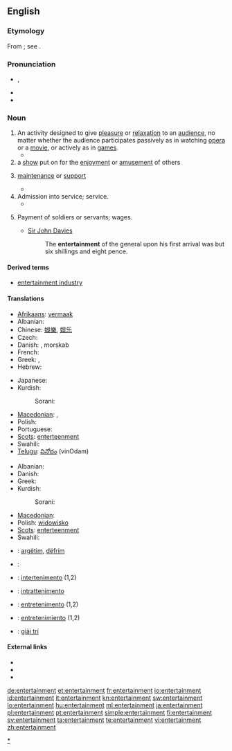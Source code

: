 ==English==
{{wikipedia}}

===Etymology===
From {{etyl|fro}} {{term|entretenement|lang=fro}}; see {{term|entertain}}.

===Pronunciation===
* {{IPA|/ɛn.tɝˈteɪn.mənt/}}, {{SAMPA|/en.t@"tEIn.m@nt/}}
* {{audio|en-us-entertainment.ogg|Audio (US)}}
* {{audio|en-us-entertainment1.ogg|Audio (US)}}

===Noun===
{{en-noun}}

# An activity designed to give [[pleasure]] or [[relaxation]] to an [[audience]], no matter whether the audience participates passively as in watching [[opera]] or a [[movie]], or actively as in [[game]]s.
#* {{quote-book|passage=The delinquents are generally the adventurous type, who have little use for reading and other non-active '''entertainment'''.|title=[[S:Roth v. United States/Dissent Douglas|Roth v. United States]]|author=William O. Douglas|year=1957}}
# a [[show]] put on for the [[enjoyment]] or [[amusement]] of others
# {{obsolete}} [[maintenance]] or [[support]]
#* {{quote-book|passage="This," said the matronly presence, ushering me into a low room on the right, "is where the Travellers sit by the fire, and cook what bits of suppers they buy with their fourpences."<p>"O! Then they have no '''Entertainment'''?" said I. For the inscription over the outer door was still running in my head, and I was mentally repeating, in a kind of tune, "Lodging, '''entertainment''', and fourpence each."|title=[[S:The Seven Poor Travellers|The Seven Poor Travellers]]|author=Charles Dickens|year=1854?<!--The year is estimated based on its appearance on Google books search.-->}}
# Admission into service; service.
#* {{quote-book|passage=He must think us some band of strangers i' the adversary's '''entertainment'''.|author=William Shakespeare|title=[[S:All's Well That Ends Well|All's Well That Ends Well]]|year=1601-1608}}
# {{obsolete}} Payment of soldiers or servants; wages.
#* [[w:Sir John Davies|Sir John Davies]]
#*: The '''entertainment''' of the general upon his first arrival was but six shillings and eight pence.

====Derived terms====
* [[entertainment industry]]

====Translations====
{{trans-top|activity designed to give pleasure or relaxation}}
* [[Afrikaans]]: [[vermaak]]
* Albanian: {{t+|sq|argëtim|m|xs=Albanian}}
* Chinese: [[娛樂]], [[娱乐]]
* Czech: {{t-|cs|zábava|f}}
* Danish: {{t|da|underholdning|c}}, morskab {{c}}
* French: {{t|fr|divertissement|m}}
* Greek: {{t+|el|διασκέδαση|f|tr=diaskédasi}},  {{t|el|ψυχαγωγία|f|tr=psychagogía}}
* Hebrew: {{t|he|בדור|alt=בִּדּוּר|sc=Hebr}}
{{trans-mid}}
* Japanese: {{t-|ja|娯楽}}
* Kurdish:
*: Sorani: {{t|ku|رابواردن|tr=rrabwardin|sc=ku-Arab}}
* [[Macedonian]]: {{t-|mk|забава|f|tr=zábava}},  {{t-|mk|разонода|f|tr=razónoda}}
* Polish: {{t+|pl|rozrywka|f}}
* Portuguese: {{t|pt|entretenimento|m}}
* [[Scots]]: [[enterteenment]]
* Swahili: {{t+|sw|burudani|xs=Swahili}}
* [[Telugu]]: [[వినోదం]] (vinOdam)
{{trans-bottom}}

{{trans-top|show for enjoyment}}
* Albanian: {{t+|sq|argëtim|m|xs=Albanian}}
* Danish: {{t|da|underholdning|c}}
* Greek: {{t|el|θέαμα|n|tr=théama}}
* Kurdish:
*: Sorani: {{t|ku|ئاهه‌نگ|tr=áheng|sc=ku-Arab}}
{{trans-mid}}
* [[Macedonian]]: {{t|mk|претстава|f|tr=prétstava}}
* Polish: [[widowisko]] {{n}}
* [[Scots]]: [[enterteenment]]
* Swahili: {{t+|sw|burudani|xs=Swahili}}
{{trans-bottom}}

{{checktrans-top}}
* {{ttbc|sq}}: [[argëtim]], [[dëfrim]]
* {{ttbc|ar}}: {{Arab|[[لهو]]}}
* {{ttbc|ia}}: [[intertenimento]] (1,2)
* {{ttbc|it}}: [[intrattenimento]] {{m}}

* {{ttbc|pt}}: [[entretenimento]] {{m}} (1,2)
* {{ttbc|es}}: [[entretenimiento]] {{m}} (1,2)
* {{ttbc|vi}}: [[giải trí]]
{{trans-bottom}}

====External links====
* {{R:Webster 1913}}
* {{R:Century 1911}}
* {{R:OneLook}}

[[Category:Entertainment|*]]

[[de:entertainment]]
[[et:entertainment]]
[[fr:entertainment]]
[[io:entertainment]]
[[id:entertainment]]
[[it:entertainment]]
[[kn:entertainment]]
[[sw:entertainment]]
[[lo:entertainment]]
[[hu:entertainment]]
[[ml:entertainment]]
[[ja:entertainment]]
[[pl:entertainment]]
[[pt:entertainment]]
[[simple:entertainment]]
[[fi:entertainment]]
[[sv:entertainment]]
[[ta:entertainment]]
[[te:entertainment]]
[[vi:entertainment]]
[[zh:entertainment]]